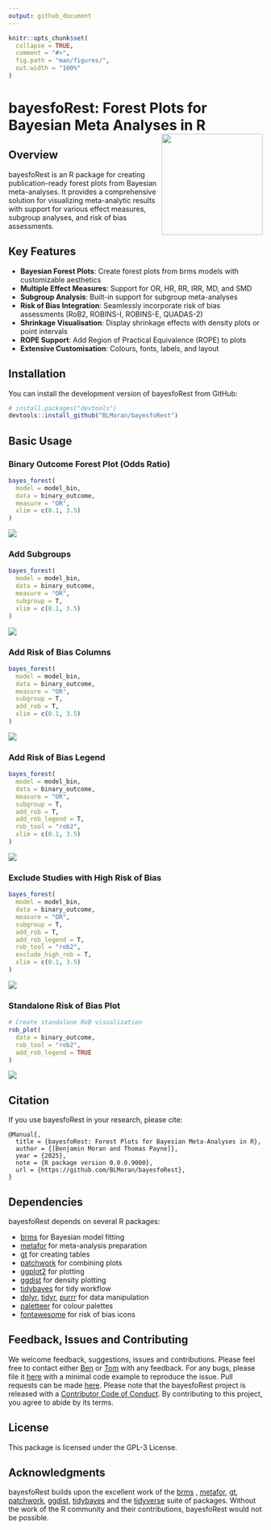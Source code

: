 ```yaml
---
output: github_document
---
```


<!-- README.md is generated from README.Rmd. Please edit that file -->

```r
knitr::opts_chunk$set(
  collapse = TRUE,
  comment = "#>",
  fig.path = "man/figures/",
  out.width = "100%"
)
```

# bayesfoRest: Forest Plots for Bayesian Meta Analyses in R <img src="man/figures/logo.png" align="right" height="200px" />

<!-- badges: start -->
<!-- badges: end -->

## Overview

bayesfoRest is an R package for creating publication-ready forest plots from Bayesian meta-analyses. It provides a comprehensive solution for visualizing meta-analytic results with support for various effect measures, subgroup analyses, and risk of bias assessments.

## Key Features

- **Bayesian Forest Plots**: Create forest plots from brms models with customizable aesthetics
- **Multiple Effect Measures**: Support for OR, HR, RR, IRR, MD, and SMD
- **Subgroup Analysis**: Built-in support for subgroup meta-analyses
- **Risk of Bias Integration**: Seamlessly incorporate risk of bias assessments (RoB2, ROBINS-I, ROBINS-E, QUADAS-2)
- **Shrinkage Visualisation**: Display shrinkage effects with density plots or point intervals
- **ROPE Support**: Add Region of Practical Equivalence (ROPE) to plots
- **Extensive Customisation**: Colours, fonts, labels, and layout

## Installation

You can install the development version of bayesfoRest from GitHub:

```r
# install.packages("devtools")
devtools::install_github("BLMoran/bayesfoRest")
```

## Basic Usage

### Binary Outcome Forest Plot (Odds Ratio)
```r
bayes_forest(
  model = model_bin,
  data = binary_outcome,
  measure = "OR",
  xlim = c(0.1, 3.5)
)
```
![](man/figures/forest_plot_binary.png)


### Add Subgroups

```r
bayes_forest(
  model = model_bin,
  data = binary_outcome,
  measure = "OR",
  subgroup = T,
  xlim = c(0.1, 3.5)
)
```
![](man/figures/forest_plot_subgroup.png)





### Add Risk of Bias Columns

```r
bayes_forest(
  model = model_bin,
  data = binary_outcome,
  measure = "OR",
  subgroup = T,
  add_rob = T,
  xlim = c(0.1, 3.5)
)
```
![](man/figures/forest_plot_rob.png)

### Add Risk of Bias Legend
```r
bayes_forest(
  model = model_bin,
  data = binary_outcome,
  measure = "OR",
  subgroup = T,
  add_rob = T,
  add_rob_legend = T,
  rob_tool = "rob2",
  xlim = c(0.1, 3.5)
)
```
![](man/figures/forest_plot_rob_legend.png)

### Exclude Studies with High Risk of Bias
```r
bayes_forest(
  model = model_bin,
  data = binary_outcome,
  measure = "OR",
  subgroup = T,
  add_rob = T,
  add_rob_legend = T,
  rob_tool = "rob2",
  exclude_high_rob = T,
  xlim = c(0.1, 3.5)
)
```
![](man/figures/forest_excl_high_rob.png)

### Standalone Risk of Bias Plot

```r
# Create standalone RoB visualization
rob_plot(
  data = binary_outcome,
  rob_tool = "rob2",
  add_rob_legend = TRUE
)
```
![](man/figures/rob_viz.png)

## Citation

If you use bayesfoRest in your research, please cite:

```
@Manual{,
  title = {bayesfoRest: Forest Plots for Bayesian Meta-Analyses in R},
  author = {[Benjamin Moran and Thomas Payne]},
  year = {2025},
  note = {R package version 0.0.0.9000},
  url = {https://github.com/BLMoran/bayesfoRest},
}
```

## Dependencies

bayesfoRest depends on several R packages:

- [brms](https://paulbuerkner.com/brms/) for Bayesian model fitting
- [metafor](https://wviechtb.github.io/metafor/index.html) for meta-analysis preparation
- [gt](https://gt.rstudio.com) for creating tables
- [patchwork](https://patchwork.data-imaginist.com) for combining plots
- [ggplot2](https://ggplot2.tidyverse.org) for plotting
- [ggdist](https://mjskay.github.io/ggdist/) for density plotting
- [tidybayes](https://mjskay.github.io/tidybayes/index.html) for tidy workflow
- [dplyr](https://dplyr.tidyverse.org), [tidyr](https://tidyr.tidyverse.org), [purrr](https://purrr.tidyverse.org) for data manipulation
- [paletteer](https://emilhvitfeldt.github.io/paletteer/) for colour palettes
- [fontawesome](https://rstudio.github.io/fontawesome/) for risk of bias icons

## Feedback, Issues and Contributing

We welcome feedback, suggestions, issues and contributions. Please feel free to contact either <a href="mailto:ben.moran@newcastle.edu.au">Ben</a> or <a href="mailto:tompayne302@gmail.com">Tom</a> with any feedback. For any bugs, please file it [here](https://github.com/BLMoran/bayesfoRest/issues) with a minimal code example to reproduce the issue. Pull requests can be made [here](https://github.com/BLMoran/bayesfoRest/pulls).  Please note that the bayesfoRest project is released with a [Contributor Code of Conduct](https://github.com/BLMoran/bayesfoRest/CODE_OF_CONDUCT.html). By contributing to this project, you agree to abide by its terms.

## License

This package is licensed under the GPL-3 License.

## Acknowledgments

bayesfoRest builds upon the excellent work of the [brms](https://paulbuerkner.com/brms/) , [metafor](https://wviechtb.github.io/metafor/index.html), [gt](https://gt.rstudio.com), [patchwork](https://patchwork.data-imaginist.com), [ggdist](https://mjskay.github.io/ggdist/), [tidybayes](https://mjskay.github.io/tidybayes/index.html) and the [tidyverse](https://www.tidyverse.org) suite of packages. Without the work of the R community and their contributions, bayesfoRest would not be possible.